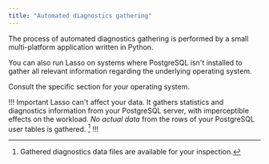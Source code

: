 ```yaml
---
title: "Automated diagnostics gathering"
---
```


The process of automated diagnostics gathering is performed by
a small multi-platform application written in Python.

You can also run Lasso on systems where PostgreSQL isn't
installed to gather all relevant information regarding the
underlying operating system.

Consult the specific section for your operating system.

!!! Important
Lasso can't affect your data. It gathers
statistics and diagnostics information from your PostgreSQL server,
with imperceptible effects on the workload. *No actual data* from
the rows of your PostgreSQL user tables is gathered. [^SOURCE]
!!!

[^SOURCE]: Gathered diagnostics data files are available for your inspection.
